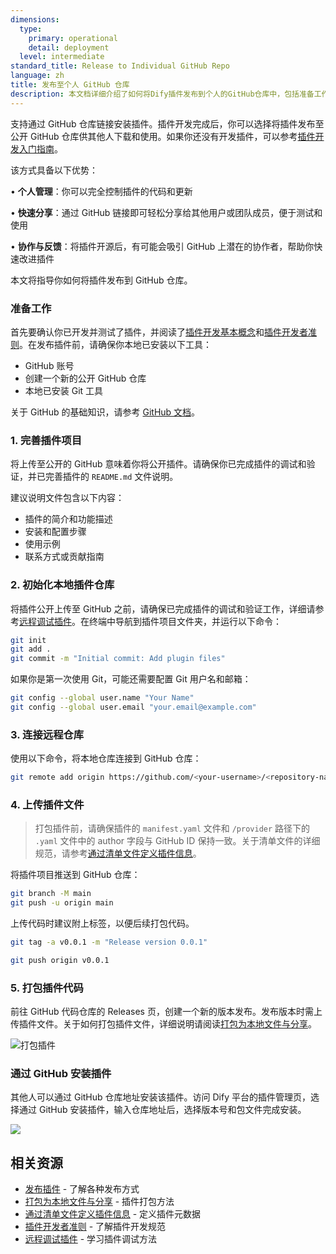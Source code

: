 ```yaml
---
dimensions:
  type:
    primary: operational
    detail: deployment
  level: intermediate
standard_title: Release to Individual GitHub Repo
language: zh
title: 发布至个人 GitHub 仓库
description: 本文档详细介绍了如何将Dify插件发布到个人的GitHub仓库中，包括准备工作、初始化本地插件仓库、连接远程仓库、上传插件文件、打包插件代码以及如何通过GitHub安装插件的完整流程。该方式允许开发者完全管理自己的插件代码和更新。
---
```


支持通过 GitHub 仓库链接安装插件。插件开发完成后，你可以选择将插件发布至公开 GitHub 仓库供其他人下载和使用。如果你还没有开发插件，可以参考[插件开发入门指南](/plugin-dev-zh/0211-getting-started-dify-tool)。

该方式具备以下优势：

• **个人管理**：你可以完全控制插件的代码和更新

• **快速分享**：通过 GitHub 链接即可轻松分享给其他用户或团队成员，便于测试和使用

• **协作与反馈**：将插件开源后，有可能会吸引 GitHub 上潜在的协作者，帮助你快速改进插件

本文将指导你如何将插件发布到 GitHub 仓库。

### 准备工作

首先要确认你已开发并测试了插件，并阅读了[插件开发基本概念](/plugin-dev-zh/0111-getting-started-dify-plugin)和[插件开发者准则](/plugin-dev-zh/0312-contributor-covenant-code-of-conduct)。在发布插件前，请确保你本地已安装以下工具：

* GitHub 账号
* 创建一个新的公开 GitHub 仓库
* 本地已安装 Git 工具

关于 GitHub 的基础知识，请参考 [GitHub 文档](https://docs.github.com/en/repositories/creating-and-managing-repositories/creating-a-new-repository)。

### 1. 完善插件项目

将上传至公开的 GitHub 意味着你将公开插件。请确保你已完成插件的调试和验证，并已完善插件的 `README.md` 文件说明。

建议说明文件包含以下内容：

* 插件的简介和功能描述
* 安装和配置步骤
* 使用示例
* 联系方式或贡献指南

### 2. 初始化本地插件仓库

将插件公开上传至 GitHub 之前，请确保已完成插件的调试和验证工作，详细请参考[远程调试插件](/plugin-dev-zh/0411-remote-debug-a-plugin)。在终端中导航到插件项目文件夹，并运行以下命令：

```bash
git init
git add .
git commit -m "Initial commit: Add plugin files"
```

如果你是第一次使用 Git，可能还需要配置 Git 用户名和邮箱：

```bash
git config --global user.name "Your Name"
git config --global user.email "your.email@example.com"
```

### 3. 连接远程仓库

使用以下命令，将本地仓库连接到 GitHub 仓库：

```bash
git remote add origin https://github.com/<your-username>/<repository-name>.git
```

### 4. 上传插件文件

> 打包插件前，请确保插件的 `manifest.yaml` 文件和 `/provider` 路径下的 `.yaml` 文件中的 author 字段与 GitHub ID 保持一致。关于清单文件的详细规范，请参考[通过清单文件定义插件信息](/plugin-dev-zh/0411-plugin-info-by-manifest)。

将插件项目推送到 GitHub 仓库：

```bash
git branch -M main
git push -u origin main
```

上传代码时建议附上标签，以便后续打包代码。

```bash
git tag -a v0.0.1 -m "Release version 0.0.1"

git push origin v0.0.1
```

### 5. 打包插件代码

前往 GitHub 代码仓库的 Releases 页，创建一个新的版本发布。发布版本时需上传插件文件。关于如何打包插件文件，详细说明请阅读[打包为本地文件与分享](/plugin-dev-zh/0322-release-by-file)。

![打包插件](https://assets-docs.dify.ai/2024/12/5cb4696348cc6903e380287fce8f529d.png)

### 通过 GitHub 安装插件

其他人可以通过 GitHub 仓库地址安装该插件。访问 Dify 平台的插件管理页，选择通过 GitHub 安装插件，输入仓库地址后，选择版本号和包文件完成安装。

![](https://assets-docs.dify.ai/2024/12/3c2612349c67e6898a1f33a7cc320468.png)

## 相关资源

- [发布插件](/plugin-dev-zh/0321-release-overview) - 了解各种发布方式
- [打包为本地文件与分享](/plugin-dev-zh/0322-release-by-file) - 插件打包方法
- [通过清单文件定义插件信息](/plugin-dev-zh/0411-plugin-info-by-manifest) - 定义插件元数据
- [插件开发者准则](/plugin-dev-zh/0312-contributor-covenant-code-of-conduct) - 了解插件开发规范
- [远程调试插件](/plugin-dev-zh/0411-remote-debug-a-plugin) - 学习插件调试方法
